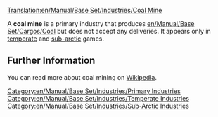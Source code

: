 [[Translation:en/Manual/Base Set/Industries/Coal Mine]]

{{en/Manual/Base Set/Industries/Industries|image=en/Manual/Base Set/Industries/Coalmine.png
|name=Coal mine
|climates=[[en/Manual/Climates#temperate|Temperate]], [[en/Manual/Climates#sub-arctic|Sub-arctic]].
|accepts=Nothing
|produces=[[en/Manual/Base Set/Cargos/Coal]]
}}

A '''coal mine''' is a primary industry that produces [[en/Manual/Base Set/Cargos/Coal]] but does not accept any deliveries. It appears only in [[en/Manual/Climates|temperate]] and [[en/Manual/Climates|sub-arctic]] games.

== Further Information ==
You can read more about coal mining on [https://www.wikipedia.org/wiki/Coal_mining Wikipedia].

{{en/Manual/Base Set/Industries/Navbox Industries}}

[[Category:en/Manual/Base Set/Industries/Primary Industries]]
[[Category:en/Manual/Base Set/Industries/Temperate Industries]]
[[Category:en/Manual/Base Set/Industries/Sub-Arctic Industries]]